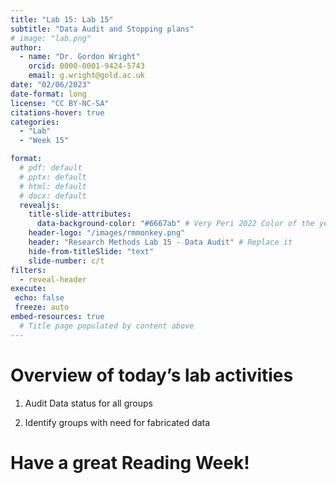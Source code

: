 ```yaml
---
title: "Lab 15: Lab 15"
subtitle: "Data Audit and Stopping plans"
# image: "lab.png"
author: 
  - name: "Dr. Gordon Wright"
    orcid: 0000-0001-9424-5743
    email: g.wright@gold.ac.uk
date: "02/06/2023"
date-format: long
license: "CC BY-NC-SA"
citations-hover: true
categories: 
  - "Lab"
  - "Week 15"

format: 
  # pdf: default
  # pptx: default
  # html: default
  # docx: default
  revealjs: 
    title-slide-attributes: 
      data-background-color: "#6667ab" # Very Peri 2022 Color of the year
    header-logo: "/images/rmmonkey.png"
    header: "Research Methods Lab 15 - Data Audit" # Replace it
    hide-from-titleSlide: "text"
    slide-number: c/t
filters:
  - reveal-header
execute:
 echo: false
 freeze: auto
embed-resources: true
  # Title page populated by content above
---
```


# Overview of today's lab activities

1.  Audit Data status for all groups

2.  Identify groups with need for fabricated data

# Have a great Reading Week!
